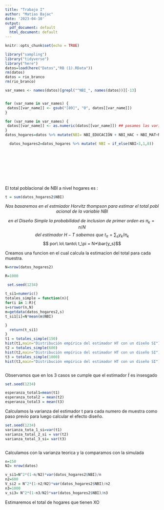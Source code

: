 ```yaml
---
title: "Trabajo I"
author: "Matias Bajac"
date: '2023-04-10'
output:
  pdf_document: default
  html_document: default
---
```


```r
knitr::opts_chunk$set(echo = TRUE)
```



```r
library("sampling")
library("tidyverse")
library("here")
datos=load(here("Datos","RB (1).RData"))
rm(datos)
datos = rio_branco
rm(rio_branco)


```



```r




var_names <- names(datos)[grepl("^NBI_", names(datos))][-13]


for (var_name in var_names) {
 datos[[var_name]] <- gsub("[89]", "0", datos[[var_name]])
}

for (var_name in var_names) {
 datos[[var_name]] <- as.numeric(datos[[var_name]]) ## pasamos las variables a numericas 
}
datos_hogares=datos %>% mutate(NBI= NBI_EDUCACIÓN + NBI_HAC + NBI_MAT+NBI_COC +NBI_VIV +NBI_AGUA+NBI_SANEA+NBI_ELECT+NBI_CALEF+NBI_REFRIG+NBI_CALENTADOR) %>% mutate(ID = paste(ID_VIVIENDA,HOGID))  %>% filter(!duplicated(ID))  %>% rename(XO = 'HOGCE09') %>% mutate(XO=if_else(XO==0,1,0)) %>% group_by(ID) %>% summarise( xo_n = sum(XO),NBI = sum(NBI))

  datos_hogares2=datos_hogares %>% mutate( NBI = if_else(NBI>3,1,0))
  





            
                                                                                                              

```


El total poblacional  de NBI a nivel hogares es : 

```r
t = sum(datos_hogares2$NBI)
```

$$Nos\ basaremos\ en\ el\ estmiador\ Horvitz\ thompson\ para\ estimar\ el\ total\ poblacional\ de\ la\ variable\ NBI$$

$$en\ el\ Diseño\ Simple\ la\ probabilidad\ de\ inclusion\ de\ primer\ orden\ es\ \pi_k=n/N$$
$$ del\ estimador\ H-T\ sabemos\ que\ t_\pi = \sum_s{y_k/ \pi_k}$$ 
$$ por\ lo\ tanto\ t_\pi = N*\bar{y_s}$$


Creamos una funcion en el cual calcula la estimacion del total para cada muestra.

```r

N=nrow(datos_hogares2)

R=1000

 set.seed(1234)
 
t_si1=numeric() 
totales_simple = function(n){
for(i in 1:R){
s=srswor(n,N)  
m=getdata(datos_hogares2,s)
t_si1[i]=N*mean(m$NBI)

}
  return(t_si1)
}
t1 = totales_simple(150)
hist(t1,main="Distribución empírica del estimador HT con un diseño SI")
t2 = totales_simple(600)
hist(t2,main="Distribución empírica del estimador HT con un diseño SI")
t3 = totales_simple(1000)
hist(t3,main="Distribución empírica del estimador HT con un diseño SI")



```

Observamos que en los 3 casos se cumple que el estimador $\hat{t}$ es insesgado 

```r
set.seed(1234)

esperanza_total1=mean(t1)
esperanza_total2 = mean(t2)
esperanza_total3 = mean(t3)

```

Calculamos  la varianza del estimador t  para  cada numero de muestra como paso previo para luego calcular el efecto diseño.



```r
set.seed(1234)
varianza_tota_1_si=var(t1)
varianza_total_2_si = var(t2)
varianza_total_3_si= var(t3)



```

Calculamos con la varianza teorica y la comparamos con la simulada 

```r
n=150
N2= nrow(datos)

v_si1=N^2*(1-n/N2)*var(datos_hogares2$NBI)/n
n2=600
V_si2 = N^2*(1-n2/N2)*var(datos_hogares2$NBI)/n2
n3=1000
v_si3= N^2*(1-n3/N2)*var(datos_hogares2$NBI)/n3
```





Estimaremos el total de hogares que tienen XO 

